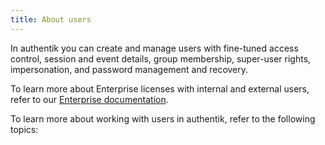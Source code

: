 ```yaml
---
title: About users
---
```



In authentik you can create and manage users with fine-tuned access control, session and event details, group membership, super-user rights, impersonation, and password management and recovery.

To learn more about Enterprise licenses with internal and external users, refer to our [Enterprise documentation](../../enterprise/manage-enterprise.mdx#about-users-and-licenses).

To learn more about working with users in authentik, refer to the following topics:

<DocCardList />
